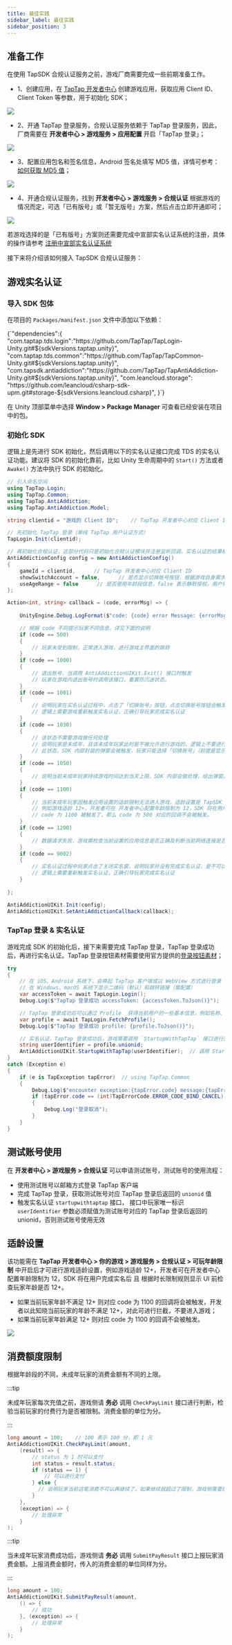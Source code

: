 ```yaml
---
title: 最佳实践
sidebar_label: 最佳实践
sidebar_position: 3
---
```



## 准备工作

在使用 TapSDK 合规认证服务之前，游戏厂商需要完成一些前期准备工作。
- 1、创建应用，在 [TapTap 开发者中心](https://developer.taptap.cn) 创建游戏应用，获取应用 Client ID、Client Token 等参数，用于初始化 SDK；

![](https://capacity-files.lcfile.com/nnQKxgJJzgErOlIOcxnbIHt8Vc1RmGYe/tap_get_ready.png)

- 2、开通 TapTap 登录服务，合规认证服务依赖于 TapTap 登录服务，因此，厂商需要在 **开发者中心 > 游戏服务 > 应用配置** 开启「TapTap 登录」；

![](https://img.tapimg.com/market/images/168f902edd3de84cf0d5eb5fa640e78d.png)

- 3、配置应用包名和签名信息，Android 签名处填写 MD5 值，详情可参考：[如何获取 MD5 值](/sdk/start/faq/#如何获取-android-应用的-md5-值)；

![](https://img.tapimg.com/market/images/3c725fc6859363f630d90471d0c8929b.png)

- 4、开通合规认证服务，找到 **开发者中心 > 游戏服务 > 合规认证** 根据游戏的情况而定，可选「已有版号」或「暂无版号」方案，然后点击立即开通即可；

![](https://img.tapimg.com/market/images/90e6d759ba528aa7e9ef29077387edbb.png)

若游戏选择的是「已有版号」方案则还需要完成中宣部实名认证系统的注册，具体的操作请参考 [注册中宣部实名认证系统](/sdk/anti-addiction/features/#已有版号)

接下来将介绍该如何接入 TapSDK 合规认证服务：

## 游戏实名认证

### 导入 SDK 包体

在项目的 `Packages/manifest.json` 文件中添加以下依赖：

<CodeBlock className="json">
  {`"dependencies":{
    "com.taptap.tds.login":"https://github.com/TapTap/TapLogin-Unity.git#${sdkVersions.taptap.unity}",
    "com.taptap.tds.common":"https://github.com/TapTap/TapCommon-Unity.git#${sdkVersions.taptap.unity}",
    "com.tapsdk.antiaddiction":"https://github.com/TapTap/TapAntiAddiction-Unity.git#${sdkVersions.taptap.unity}",
    "com.leancloud.storage": "https://github.com/leancloud/csharp-sdk-upm.git#storage-${sdkVersions.leancloud.csharp}",
}`}
</CodeBlock>

在 Unity 顶部菜单中选择 **Window > Package Manager** 可查看已经安装在项目中的包。

### 初始化 SDK

逻辑上是先进行 SDK 初始化，然后调用以下的实名认证接口完成 TDS 的实名认证功能。建议将 SDK 的初始化靠前，比如 Unity 生命周期中的 `Start()` 方法或者 `Awake()` 方法中执行 SDK 的初始化。

```csharp
// 引入命名空间
using TapTap.Login;
using TapTap.Common;
using TapTap.AntiAddiction;    
using TapTap.AntiAddiction.Model;    

string clientid = "游戏的 Client ID";    // TapTap 开发者中心对应 Client ID

// 先初始化 TapTap 登录（单纯 TapTap 用户认证方式）
TapLogin.Init(clientid); 

// 再初始化合规认证，这部分代码只是初始化合规认证模块并注册监听回调，实名认证的结果根据回调方法给出。需要说明的是：调用 startupwithtaptap  认证接口才会触发回调。
AntiAddictionConfig config = new AntiAddictionConfig()
{
    gameId = clientid,      // TapTap 开发者中心对应 Client ID
    showSwitchAccount = false,      // 是否显示切换账号按钮，根据游戏自身需求设置是否显示「切换账号」按钮
    useAgeRange = false      // 是否使用年龄段信息，false 表示静默授权，用户体验更好，无法获取玩家年龄段信息；true 表示获取玩家实名认证后的年龄段信息
};         

Action<int, string> callback = (code, errorMsg) => {
    
    UnityEngine.Debug.LogFormat($"code: {code} error Message: {errorMsg}");

    // 根据 code 不同提示玩家不同信息，详见下面的说明
    if (code == 500)
    {
        // 玩家未受到限制，正常进入游戏，进行游戏主界面的跳转
    }
    if (code == 1000)
    {
        // 退出账号，当调用 AntiAddictionUIKit.Exit() 接口时触发
        // 玩家在游戏内退出账号时调用该接口，重置防沉迷状态。
    }
    if (code == 1001)
    {
        // 说明玩家在实名认证过程中，点击了「切换账号」按钮，点击切换账号按钮会触发该回调，同时实名认证的弹窗会被销毁，
        // 逻辑上需要游戏重新触发实名认证，正确引导玩家完成实名认证
    }
    if (code == 1030)
    {
        // 该状态不需要游戏做任何处理
        // 说明玩家是未成年，且该未成年玩家此时是不被允许进行游戏的，逻辑上不要进行游戏主界面的跳转，
        // 此状态，SDK 内部封装的弹窗会被触发，玩家只能选择「切换账号」（前提是显示切换账号按钮 bool showSwitchAccount = true）或者「退出游戏」
    }
    if (code == 1050)
    {
        // 说明当前未成年玩家持续游戏时间达到当天上限，SDK 内部会做处理，给出弹窗，玩家只能选择退出游戏，这种状态开发者不需要关注，也不要做什么逻辑上的处理。
    }
    if (code == 1100)
    {
        // 当前未成年玩家因触发应用设置的适龄限制无法进入游戏，适龄设置是 TapSDK 3.29.0 版本开始提供的功能
        // 例如游戏适龄 12+，开发者可在 开发者中心配置年龄限制为 12，SDK 将在用户完成实名后 且 根据时长限制规则显示 UI 前检查玩家年龄是否 12+，如果当前玩家年龄满足 12+ 该回调不会被触发，否则会直接返回 code 为 1100 的年龄限制回调通知开发者。
        // code 为 1100 被触发了，那么 code 为 500 对应的回调不会被触发。
    }
    if (code == 1200)
    {
        // 数据请求失败，游戏需检查当前设置的应用信息是否正确及判断当前网络连接是否正常
    }
    if (code == 9002)
    {
        // 实名认证过程中玩家点击了关闭实名窗，说明玩家并没有完成实名认证，是不可以进入游戏的。
        // 逻辑上需要重新触发实名认证，正确引导玩家完成实名认证
    }
    
};

AntiAddictionUIKit.Init(config);
AntiAddictionUIKit.SetAntiAddictionCallback(callback);
```

### TapTap 登录 & 实名认证

游戏完成 SDK 的初始化后，接下来需要完成 TapTap 登录，TapTap 登录成功后，再进行实名认证。TapTap 登录按钮素材需要使用官方提供的[登录按钮素材](https://assets.tapimg.com/img/TapTap_Login_Source.zip)；

```csharp
try
{
    // 在 iOS、Android 系统下，会唤起 TapTap 客户端或以 WebView 方式进行登录
    // 在 Windows、macOS 系统下显示二维码（默认）和跳转链接（需配置）
    var accessToken = await TapLogin.Login();
    Debug.Log($"TapTap 登录成功 accessToken: {accessToken.ToJson()}");

    // TapTap 登录成功后可以通过 Profile  获得当前用户的一些基本信息，例如名称、头像。
    var profile = await TapLogin.FetchProfile();
    Debug.Log($"TapTap 登录成功 profile: {profile.ToJson()}");

    // 实名认证，TapTap 登录成功后，游戏需要调用 `StartupWithTapTap` 接口进行实名认证
    string userIdentifier = profile.unionid;
    AntiAddictionUIKit.StartupWithTapTap(userIdentifier);  // 调用 StartupWithTapTap 接口才会触发实名认证回调，玩家的最终实名认证结果通过回调给出
}
catch (Exception e)
{
    if (e is TapException tapError)  // using TapTap.Common
    {
        Debug.Log($"encounter exception:{tapError.code} message:{tapError.message}");
        if (tapError.code == (int)TapErrorCode.ERROR_CODE_BIND_CANCEL) // 取消登录
        {
            Debug.Log("登录取消");
        }
    }
}
```


## 测试账号使用
在 **开发者中心 > 游戏服务 > 合规认证** 可以申请测试账号，测试账号的使用流程：
- 使用测试账号以邮箱方式登录 TapTap 客户端
- 完成 TapTap 登录，获取测试账号对应 TapTap 登录后返回的 `unionid` 值
- 触发实名认证 `startupwithtaptap` 接口， 接口中玩家唯一标识 `userIdentifier` 参数必须赋值为测试账号对应的 TapTap 登录后返回的 unionid，否则测试账号使用无效

## 适龄设置
该功能需在 **TapTap 开发者中心 > 你的游戏 > 游戏服务 > 合规认证 > 可玩年龄限制** 中开启后才可进行游戏适龄设置，例如游戏适龄 12+，开发者可在开发者中心配置年龄限制为 12，SDK 将在用户完成实名后 且 根据时长限制规则显示 UI 前检查玩家年龄是否 12+。
- 如果当前玩家年龄不满足 12+ 则对应 code 为 1100 的回调将会被触发，开发者以此知晓当前玩家的年龄不满足 12+，对此可进行拦截，不要进入游戏；
- 如果当前玩家年龄满足 12+ 则对应 code 为 1100 的回调不会被触发。

![](https://img.tapimg.com/market/images/e7fab2ce4099b792bd32390c04e28986.png)

## 消费额度限制

根据年龄段的不同，未成年玩家的消费金额有不同的上限。 

:::tip

未成年玩家每次充值之前，游戏侧请 **务必** 调用 `CheckPayLimit` 接口进行判断，检验当前玩家的付费行为是否被限制。消费金额的单位为分。

:::


```csharp
long amount = 100;    // 100 表示 100 分，即 1 元
AntiAddictionUIKit.CheckPayLimit(amount,
    (result) => {
        // status 为 1 时可以支付
        int status = result.status;
        if (status == 1) {
            // 可以进行支付
        } else {
          // 说明玩家当前这笔消费不可以再继续了，如果继续就超过了限制，游戏侧需要拦截这笔消费
        }
    },
    (exception) => {
        // 处理异常
    }
);
```

:::tip

当未成年玩家消费成功后，游戏侧请 **务必** 调用 `SubmitPayResult` 接口上报玩家消费金额。上报消费金额时，传入的消费金额的单位同样为分。

:::

```csharp
long amount = 100;
AntiAddictionUIKit.SubmitPayResult(amount,
    () => {
        // 成功
    }, (exception) => {
        // 处理异常
    }
);
```